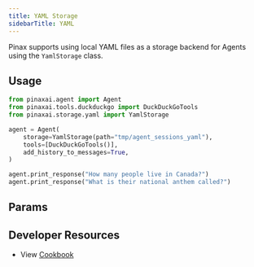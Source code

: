 ```yaml
---
title: YAML Storage
sidebarTitle: YAML
---
```


Pinax supports using local YAML files as a storage backend for Agents using the `YamlStorage` class.

## Usage

```python yaml_storage_for_agent.py
from pinaxai.agent import Agent
from pinaxai.tools.duckduckgo import DuckDuckGoTools
from pinaxai.storage.yaml import YamlStorage

agent = Agent(
    storage=YamlStorage(path="tmp/agent_sessions_yaml"),
    tools=[DuckDuckGoTools()],
    add_history_to_messages=True,
)

agent.print_response("How many people live in Canada?")
agent.print_response("What is their national anthem called?")
```

## Params

<Snippet file="storage-yaml-params.mdx" />

## Developer Resources

- View [Cookbook](https://github.com/Pinax-Labs/pinaxai/blob/main/cookbook/storage/yaml_storage/yaml_storage_for_agent.py)
